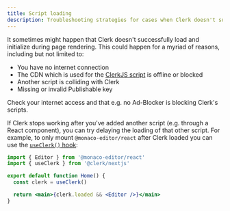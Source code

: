 ```yaml
---
title: Script loading
description: Troubleshooting strategies for cases when Clerk doesn't successfully load
---
```


It sometimes might happen that Clerk doesn't successfully load and initialize during page rendering. This could happen for a myriad of reasons, including but not limited to:

- You have no internet connection
- The CDN which is used for the [ClerkJS script](/docs/references/javascript/overview#install-clerk-js-as-script) is offline or blocked
- Another script is colliding with Clerk
- Missing or invalid Publishable key

Check your internet access and that e.g. no Ad-Blocker is blocking Clerk's scripts.

If Clerk stops working after you've added another script (e.g. through a React component), you can try delaying the loading of that other script. For example, to only mount `@monaco-editor/react` after Clerk loaded you can use the [`useClerk()` hook](/docs/references/react/use-clerk#use-clerk):

```jsx
import { Editor } from '@monaco-editor/react'
import { useClerk } from '@clerk/nextjs'

export default function Home() {
  const clerk = useClerk()

  return <main>{clerk.loaded && <Editor />}</main>
}
```
